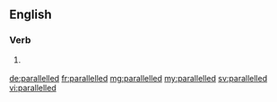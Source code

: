 ==English==

===Verb===
{{head|en|verb form}}

# {{lb|en|British}} {{en-past of|parallel}}

[[de:parallelled]]
[[fr:parallelled]]
[[mg:parallelled]]
[[my:parallelled]]
[[sv:parallelled]]
[[vi:parallelled]]